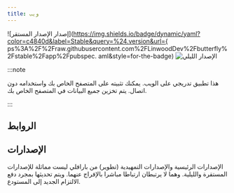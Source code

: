 ```yaml
---
title: ويب
---
```


![إصدار الإصدار المستقر](https://img.shields.io/badge/dynamic/yaml?color=c4840d&label=Stable&query=%24.version&url={ ps%3A%2F%2Fraw.githubusercontent.com%2FLinwoodDev%2Fbutterfly%2Fstable%2Fapp%2Fpubspec. aml&style=for-the-badge)
![الإصدار الليلي](https://img.shields.io/badge/dynamic/yaml?color=f7d28c&label=Nightly&query=%24.version&url=pips%3A%2F%2Fraw.githubusercontent.com%2FLinwoodDev%2Fbufly%2Fمساء%2Fapp%2Fpubspec.yaml&style=for-the-badge)


:::note

هذا تطبيق تدريجي على الويب. يمكنك تثبيته على المتصفح الخاص بك واستخدامه دون اتصال.
يتم تخزين جميع البيانات في المتصفح الخاص بك.

:::

## الروابط

<CardGrid>
  <DownloadButton after="/downloads/post-windows" href="https://web.butterfly.linwood.dev" title="Main" />
  <DownloadButton href="https://preview.butterfly.linwood.dev" title="Preview" />
</CardGrid>

## الإصدارات

الإصدارات الرئيسية والإصدارات التمهيدية (تطوير) من بارافلي ليست مماثلة للإصدارات المستقرة والليلية.
وهما لا يرتبطان ارتباطا مباشرا بالإفراج عنهما. ويتم تحديثها بمجرد دفع الالتزام الجديد إلى المستودع.
